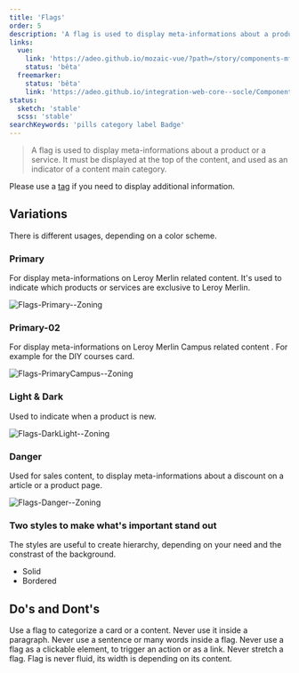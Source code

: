 ```yaml
---
title: 'Flags'
order: 5
description: 'A flag is used to display meta-informations about a product or a service. It must be displayed at the top of the content, and used as an indicator of a content main category'
links: 
  vue:
    link: 'https://adeo.github.io/mozaic-vue/?path=/story/components-mflag--try-it'
    status: 'bêta'
  freemarker:
    status: 'bêta'
    link: 'https://adeo.github.io/integration-web-core--socle/Components/flags/'
status:
  sketch: 'stable'
  scss: 'stable'
searchKeywords: 'pills category label Badge'
---
```


> A flag is used to display meta-informations about a product or a service. It must be displayed at the top of the content, and used as an indicator of a content main category.

Please use a [tag](/Components/Tag/) if you need to display additional information.

<Preview path="flag-all" nude />

## Variations

There is different usages, depending on a color scheme.

### Primary

For display meta-informations on Leroy Merlin related content. It's used to indicate which products or services are exclusive to Leroy Merlin.

![Flags-Primary--Zoning](Flags-Primary--Zoning.png)

### Primary-02

For display meta-informations on Leroy Merlin Campus related content . For example for the DIY courses card.

![Flags-PrimaryCampus--Zoning](Flags-PrimaryCampus--Zoning.png)

### Light & Dark

Used to indicate when a product is new.

![Flags-DarkLight--Zoning](Flags-DarkLight--Zoning.png)

### Danger

Used for sales content, to display meta-informations about a discount on a article or a product page.

![Flags-Danger--Zoning](Flags-Danger--Zoning.png)

### Two styles to make what's important stand out

The styles are useful to create hierarchy, depending on your need and the constrast of the background.

- Solid
- Bordered

## Do's and Dont's

<HintItem>Use a flag to categorize a card or a content.</HintItem>
<HintItem dont>Never use it inside a paragraph.</HintItem>
<HintItem dont>Never use a sentence or many words inside a flag.</HintItem>
<HintItem dont>
  Never use a flag as a clickable element, to trigger an action or as a link.
</HintItem>
<HintItem dont>
  Never stretch a flag. Flag is never fluid, its width is depending on its
  content.
</HintItem>
